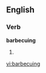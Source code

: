 
==English==

===Verb===
'''barbecuing'''

# {{present participle of|[[barbecue]]}}

[[vi:barbecuing]]